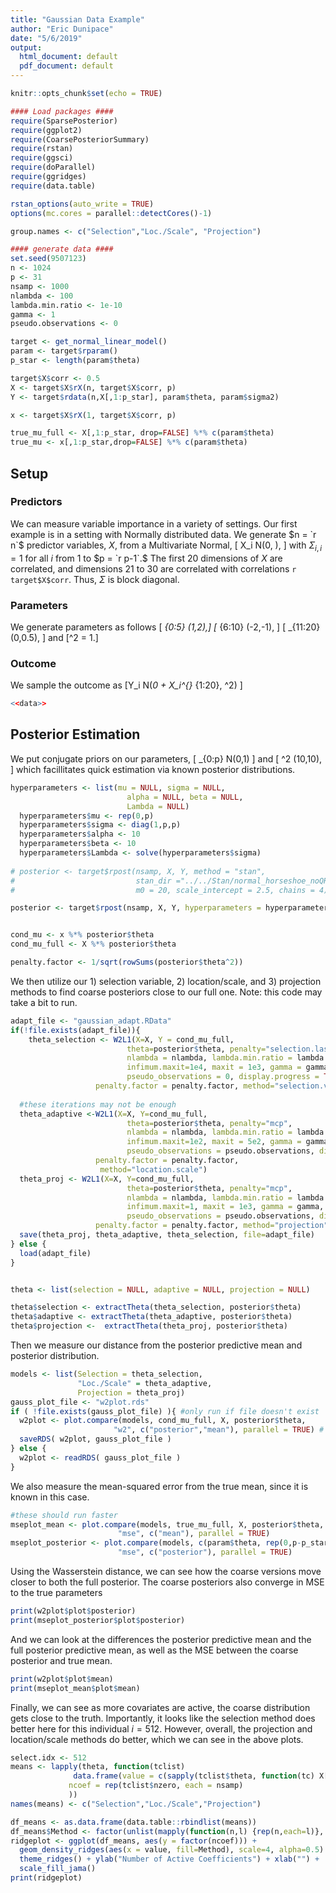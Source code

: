 ```yaml
---
title: "Gaussian Data Example"
author: "Eric Dunipace"
date: "5/6/2019"
output:
  html_document: default
  pdf_document: default
---
```

<style>
p.caption {
  font-size: 0.9em;
  font-style: italic;
  color: grey;
  margin-right: 10%;
  margin-left: 10%;  
  text-align: justify;
}
</style>
```r
knitr::opts_chunk$set(echo = TRUE)
```
```r
#### Load packages ####
require(SparsePosterior)
require(ggplot2)
require(CoarsePosteriorSummary)
require(rstan)
require(ggsci)
require(doParallel)
require(ggridges)
require(data.table)

rstan_options(auto_write = TRUE)
options(mc.cores = parallel::detectCores()-1)

group.names <- c("Selection","Loc./Scale", "Projection")

#### generate data ####
set.seed(9507123)
n <- 1024
p <- 31
nsamp <- 1000
nlambda <- 100
lambda.min.ratio <- 1e-10
gamma <- 1
pseudo.observations <- 0

target <- get_normal_linear_model()
param <- target$rparam()
p_star <- length(param$theta)

target$X$corr <- 0.5
X <- target$X$rX(n, target$X$corr, p)
Y <- target$rdata(n,X[,1:p_star], param$theta, param$sigma2)

x <- target$X$rX(1, target$X$corr, p)

true_mu_full <- X[,1:p_star, drop=FALSE] %*% c(param$theta)
true_mu <- x[,1:p_star,drop=FALSE] %*% c(param$theta)
```



## Setup
### Predictors
We can measure variable importance in a variety of settings. Our first example is in a setting with Normally distributed data. We generate $n = `r n`$ predictor variables, $X$, from a Multivariate Normal,
\[ X_i \sim N(0, \Sigma), \] with $\Sigma_{i,i} = 1$ for all $i$ from 1 to $p = `r p-1`.$ The first 20 dimensions of $X$ are correlated, and  dimensions 21 to 30 are correlated with correlations `r target$X$corr`. Thus, $\Sigma$ is block diagonal.

### Parameters
We generate parameters as follows
\[ \beta_{0:5} \sim \text{Unif}(1,2),\]
\[ \beta_{6:10} \sim \text{Unif}(-2,-1), \] 
\[ \beta_{11:20} \sim \text{Unif}(0,0.5), \] and
\[\sigma^2 = 1.\]

### Outcome
We sample the outcome as
\[Y_i \sim N(\beta_0 + X_i^{\top} \beta_{1:20}, \sigma^2) \]

```r
<<data>>
```

## Posterior Estimation
We put conjugate priors on our parameters,
\[
  \beta_{0:p} \sim N(0,1)
\] and
\[
  \sigma^2 \sim \text{Inv-Gamma}(10,10),
\]
which facillitates quick estimation via known posterior distributions.

```r

hyperparameters <- list(mu = NULL, sigma = NULL,
                          alpha = NULL, beta = NULL,
                          Lambda = NULL)
  hyperparameters$mu <- rep(0,p)
  hyperparameters$sigma <- diag(1,p,p)
  hyperparameters$alpha <- 10
  hyperparameters$beta <- 10
  hyperparameters$Lambda <- solve(hyperparameters$sigma)
  
# posterior <- target$rpost(nsamp, X, Y, method = "stan",
#                           stan_dir ="../../Stan/normal_horseshoe_noQR.stan",
#                           m0 = 20, scale_intercept = 2.5, chains = 4) # this can take a bit

posterior <- target$rpost(nsamp, X, Y, hyperparameters = hyperparameters, method="conjugate")


cond_mu <- x %*% posterior$theta
cond_mu_full <- X %*% posterior$theta

penalty.factor <- 1/sqrt(rowSums(posterior$theta^2))
```


We then utilize our 1) selection variable, 2) location/scale, and 3) projection methods to find coarse posteriors close to our full one. Note: this code may take a bit to run.
```r
adapt_file <- "gaussian_adapt.RData"
if(!file.exists(adapt_file)){
    theta_selection <- W2L1(X=X, Y = cond_mu_full, 
                          theta=posterior$theta, penalty="selection.lasso",
                          nlambda = nlambda, lambda.min.ratio = lambda.min.ratio,
                          infimum.maxit=1e4, maxit = 1e3, gamma = gamma,
                          pseudo_observations = 0, display.progress = TRUE,
                   penalty.factor = penalty.factor, method="selection.variable")
  
  #these iterations may not be enough
  theta_adaptive <-W2L1(X=X, Y=cond_mu_full, 
                          theta=posterior$theta, penalty="mcp",
                          nlambda = nlambda, lambda.min.ratio = lambda.min.ratio,
                          infimum.maxit=1e2, maxit = 5e2, gamma = gamma,
                          pseudo_observations = pseudo.observations, display.progress = TRUE,
                   penalty.factor = penalty.factor,
                    method="location.scale")
  theta_proj <- W2L1(X=X, Y=cond_mu_full, 
                          theta=posterior$theta, penalty="mcp",
                          nlambda = nlambda, lambda.min.ratio = lambda.min.ratio,
                          infimum.maxit=1, maxit = 1e3, gamma = gamma,
                          pseudo_observations = pseudo.observations, display.progress = TRUE,
                   penalty.factor = penalty.factor, method="projection")
  save(theta_proj, theta_adaptive, theta_selection, file=adapt_file)
} else {
  load(adapt_file)
}


theta <- list(selection = NULL, adaptive = NULL, projection = NULL)

theta$selection <- extractTheta(theta_selection, posterior$theta)
theta$adaptive <- extractTheta(theta_adaptive, posterior$theta)
theta$projection <-  extractTheta(theta_proj, posterior$theta)
```

Then we measure our distance from the posterior predictive mean and posterior distribution.
```r
models <- list(Selection = theta_selection, 
               "Loc./Scale" = theta_adaptive,
               Projection = theta_proj)
gauss_plot_file <- "w2plot.rds"
if ( !file.exists(gauss_plot_file) ){ #only run if file doesn't exist
  w2plot <- plot.compare(models, cond_mu_full, X, posterior$theta, 
                       "w2", c("posterior","mean"), parallel = TRUE) # this can take a LONG time
  saveRDS( w2plot, gauss_plot_file )
} else {
  w2plot <- readRDS( gauss_plot_file )
}
```


We also measure the mean-squared error from the true mean, since it is known in this case.
```r
#these should run faster
mseplot_mean <- plot.compare(models, true_mu_full, X, posterior$theta, 
                        "mse", c("mean"), parallel = TRUE)
mseplot_posterior <- plot.compare(models, c(param$theta, rep(0,p-p_star)), X, posterior$theta, 
                        "mse", c("posterior"), parallel = TRUE)


```

Using the Wasserstein distance, we can see how the coarse versions move closer to both the full posterior. The coarse posteriors also converge in MSE to the true parameters 
```r
print(w2plot$plot$posterior)
print(mseplot_posterior$plot$posterior)
```

And we can look at the differences the posterior predictive mean and the full posterior predictive mean, as well as the MSE between the coarse posterior and true mean.
```r
print(w2plot$plot$mean)
print(mseplot_mean$plot$mean)
```


Finally, we can see as more covariates are active, the coarse distribution gets close to the truth. Importantly, it looks like the selection method does better here for this individual $i = 512$. However, overall, the projection and location/scale methods do better, which we can see in the above plots.
```r
select.idx <- 512
means <- lapply(theta, function(tclist) 
              data.frame(value = c(sapply(tclist$theta, function(tc) X[select.idx,] %*% tc)), 
             ncoef = rep(tclist$nzero, each = nsamp)
             ))
names(means) <- c("Selection","Loc./Scale","Projection")

df_means <- as.data.frame(data.table::rbindlist(means))
df_means$Method <- factor(unlist(mapply(function(n,l) {rep(n,each=l)}, n = names(means), l = sapply(means, nrow))))
ridgeplot <- ggplot(df_means, aes(y = factor(ncoef))) + 
  geom_density_ridges(aes(x = value, fill=Method), scale=4, alpha=0.5) + 
  theme_ridges() + ylab("Number of Active Coefficients") + xlab("") +
  scale_fill_jama()
print(ridgeplot)
```

